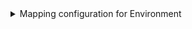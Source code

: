 <details>

<summary>Mapping configuration for Environment</summary>

```yaml showLineNumbers
createMissingRelatedEntities: true
deleteDependentEntities: true
resources:
  - kind: environment
    selector:
      query: "true"
    port:
      entity:
        mappings:
          identifier: .Id
          title: .Name
          blueprint: '"octopusEnvironment"'
          properties:
            name: .Name
            description: .Description
            allowDynamicInfrastructure: .AllowDynamicInfrastructure
            useGuidedFailure: .UseGuidedFailure
```

</details>
